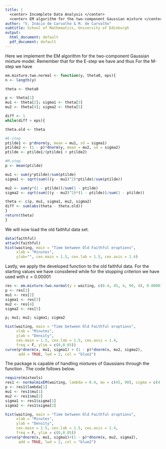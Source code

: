 ```yaml
---
title: |
  <center> Incomplete Data Analysis </center>
  <center> EM algorithm for the two-component Gaussian mixture </center>
author: "V. Inácio de Carvalho & M. de Carvalho"
subtitle: School of Mathematics, University of Edinburgh
output:
  html_document: default
  pdf_document: default
---
```

Here we implement the EM algorithm for the two-component Gaussian mixture model. Remember that for the E-step we have
\begin{align*}
E[Z_i\mid y,\theta^{(t)}]&=E[Z_i\mid y_i,\theta^{(t)}]\\
&=1\times\Pr(Z_i=1\mid y_i,\theta^{(t)})+0\times\Pr(Z_i=0\mid y_i,\theta^{(t)})\\
&=\frac{p^{(t)}\phi\left(y_i;\mu_1^{(t)},(\sigma_1^{(t)})^{2}\right)}{p^{(t)}\phi\left(y_i;\mu_1^{(t)},(\sigma_1^{(t)})^{2}\right)+(1-p^{(t)})\phi\left(y_i;\mu_2^{(t)},(\sigma_2^{(t)})^{2}\right)}\\
&=\widetilde{p}_{i}^{(t)},
\end{align*}
and thus
\begin{equation*}
Q(\theta\mid\theta^{(t)})=\sum_{i=1}^{n}\widetilde{p}_{i}^{(t)}\left\{\log p+\log \phi(y_i;\mu_1,\sigma_1^2)\right\}+\sum_{i=1}^{n}\left(1-\widetilde{p}_{i}^{(t)}\right)\left\{\log (1-p)+\log \phi(y_i;\mu_2,\sigma_2^2)\right\}.
\end{equation*}
For the M-step we have
\begin{align*}
p^{(t+1)}&=\frac{\sum_{i=1}^{n}\widetilde{p}_{i}^{(t)}}{n},\\
\mu_{1}^{(t+1)}&=\frac{\sum_{i=1}^{n}\widetilde{p}_{i}^{(t)}y_{i}}{\sum_{i=1}^{n}\widetilde{p}_{i}^{(t)}},\\
(\sigma_{1}^{(t+1)})^{2}&=\frac{\sum_{i=1}^{n}\widetilde{p}_{i}^{(t)}(y_{i}-\mu_{1}^{(t+1)})^{2}}{\sum_{i=1}^{n}\widetilde{p}_{i}^{(t)}},\\
\mu_{2}^{(t+1)}&=\frac{\sum_{i=1}^{n}(1-\widetilde{p}_{i}^{(t)})y_{i}}{\sum_{i=1}^{n}(1-\widetilde{p}_{i}^{(t)})},\\
(\sigma_{2}^{(t+1)})^{2}&=\frac{\sum_{i=1}^{n}(1-\widetilde{p}_{i}^{(t)})(y_{i}-\mu_{2}^{(t+1)})^{2}}{\sum_{i=1}^{n}(1-\widetilde{p}_{i}^{(t)})}.
\end{align*}
```r
em.mixture.two.normal <- function(y, theta0, eps){
n <- length(y)

theta <- theta0

p <- theta[1]
mu1 <- theta[2]; sigma1 <- theta[3]
mu2 <- theta[4]; sigma2 <- theta[5]

diff <- 1
while(diff > eps){

theta.old <- theta

#E-step
ptilde1 <- p*dnorm(y, mean = mu1, sd = sigma1)
ptilde2 <- (1 - p)*dnorm(y, mean = mu2, sd = sigma2)
ptilde <- ptilde1/(ptilde1 + ptilde2)

#M-step
p <- mean(ptilde)

mu1 <- sum(y*ptilde)/sum(ptilde)
sigma1 <- sqrt(sum(((y - mu1)^2)*ptilde)/sum(ptilde))

mu2 <- sum(y*(1 - ptilde))/sum(1 - ptilde)
sigma2 <- sqrt(sum(((y - mu2)^2)*(1 - ptilde))/sum(1 - ptilde))

theta <- c(p, mu1, sigma1, mu2, sigma2)
diff <- sum(abs(theta - theta.old))
}
return(theta)
}
```

We will now load the old faithful data set.
```r
data(faithful)
attach(faithful)
hist(waiting, main = "Time between Old Faithful eruptions",
     xlab = "Minutes",
     ylab="", cex.main = 1.5, cex.lab = 1.5, cex.axis = 1.4)
```

Lastly, we apply the developed function to the old faithful data. For the starting values we have considered
\begin{equation*}
p^{(0)} = 0.4, \quad \mu_1^{(0)} = 40, \quad \sigma_1^{(0)} = 4, \quad \mu_2^{(0)} = 90, \quad \sigma_2^{(0)} = 4,
\end{equation*}
while for the stopping criterion we have used
\begin{equation*}
\lvert p^{(t+1)}-p^{(t)}\rvert + \lvert\mu_1^{(t+1)}-\mu_1^{(t)}\rvert + \lvert\sigma_1^{(t+1)}-\sigma_1^{(t)}\rvert + \lvert\mu_2^{(t+1)}-\mu_2^{(t)}\rvert + \lvert\sigma_2^{(t+1)}-\sigma_2^{(t)}\rvert < \varepsilon,
\end{equation*}
with $\varepsilon = 0.00001$
```r
res <- em.mixture.two.normal(y = waiting, c(0.4, 45, 4, 90, 4), 0.00001)
p <- res[1]
mu1 <- res[2]
sigma1 <- res[3]
mu2 <- res[4]
sigma2 <- res[5]

p; mu1; mu2; sigma1; sigma2

hist(waiting, main = "Time between Old Faithful eruptions",
     xlab = "Minutes", 
     ylab = "Density", 
     cex.main = 1.5, cex.lab = 1.5, cex.axis = 1.4,
     freq = F, ylim = c(0,0.05))
curve(p*dnorm(x, mu1, sigma1) + (1 - p)*dnorm(x, mu2, sigma2),
      add = TRUE, lwd = 2, col = "blue2")
```

The package \texttt{mixtools} is capable of handling mixtures of Gaussians through the function \texttt{normalmixEM}. The code follows below.
```r
require(mixtools)
res1 <- normalmixEM(waiting, lambda = 0.4, mu = c(45, 90), sigma = c(4, 4))
p <- res1$lambda[1]
mu1 <- res1$mu[1]
mu2 <- res1$mu[2]
sigma1 <- res1$sigma[1]
sigma2 <- res1$sigma[2]

hist(waiting, main = "Time between Old Faithful eruptions",
     xlab = "Minutes",
     ylab = "Density",
     cex.main = 1.5, cex.lab = 1.5, cex.axis = 1.4,
     freq = F, ylim = c(0,0.05))
curve(p*dnorm(x, mu1, sigma1)+(1 - p)*dnorm(x, mu2, sigma2),
      add = TRUE, lwd = 2, col = "blue2")
```
